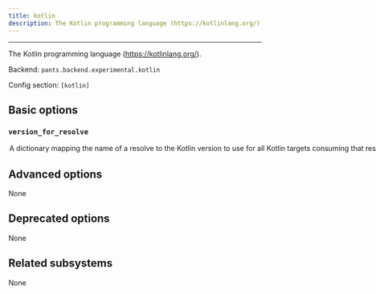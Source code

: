 ```yaml
---
title: kotlin
description: The Kotlin programming language (https://kotlinlang.org/).
---
```



---

The Kotlin programming language (https://kotlinlang.org/).

Backend: <span className="color--primary">`pants.backend.experimental.kotlin`</span>

Config section: <span className="color--primary">`[kotlin]`</span>

<span className={styles.options}>

## Basic options

### `version_for_resolve`

<Option
  cli_repr={`--kotlin-version-for-resolve="{'key1': val1, 'key2': val2, ...}"`}
  env_repr='PANTS_KOTLIN_VERSION_FOR_RESOLVE'
  toml_repr={`[kotlin.version_for_resolve]
key1 = val1
key2 = val2
...`}
  default_repr={`{}`}
>

A dictionary mapping the name of a resolve to the Kotlin version to use for all Kotlin targets consuming that resolve.

</Option>

## Advanced options

None

## Deprecated options

None

## Related subsystems

None

</span>
